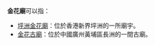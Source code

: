 '''金花廟'''可以指：

*[[坪洲金花廟|坪洲金花廟]]：位於香港新界坪洲的一所廟宇。
*[[金花古廟|金花古廟]]：位於中國廣州黃埔區長洲的一間古廟。

{{disamb|cat=三字建築物消歧義}}